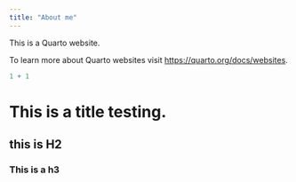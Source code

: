 ```yaml
---
title: "About me"
---
```


This is a Quarto website.

To learn more about Quarto websites visit <https://quarto.org/docs/websites>.

```r
1 + 1
```

# This is a title testing. 

## this is H2 

### This is a h3